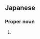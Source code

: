 ==Japanese==
{{ja-kanjitab|きよ|た|yomi=k}}

===Proper noun===
{{ja-pos|きよた|proper}}

# {{surname|lang=ja|sort=きよた}}